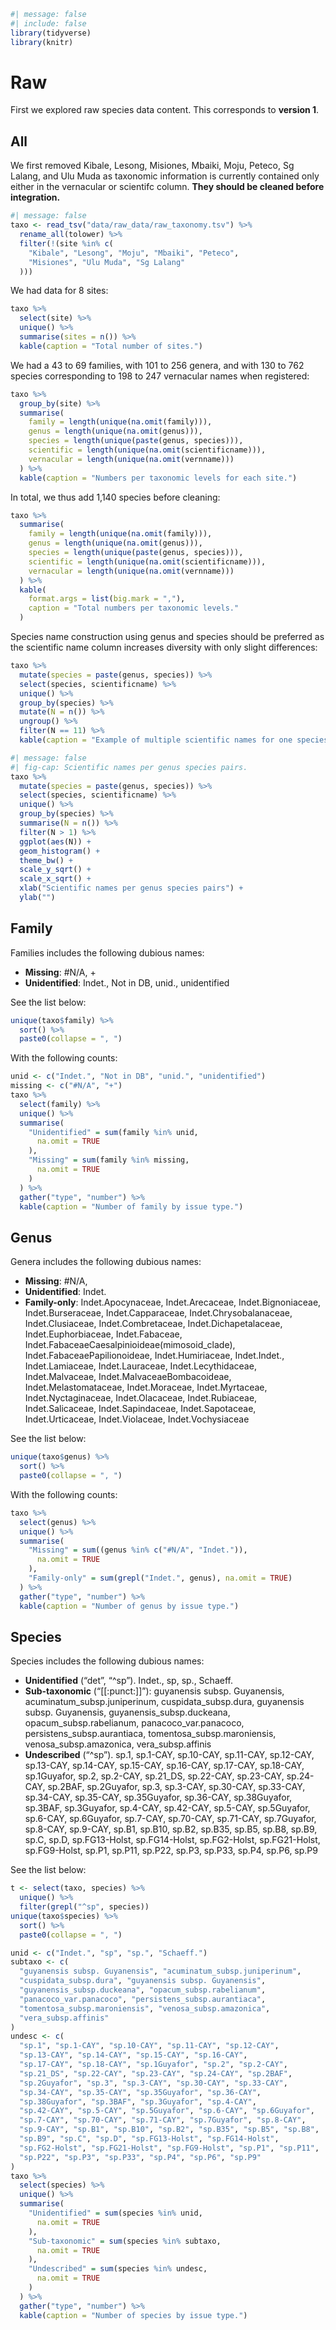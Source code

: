 ```r
#| message: false
#| include: false
library(tidyverse)
library(knitr)
```

# Raw {.unnumbered}

First we explored raw species data content. This corresponds to **version 1**.

## All

We first removed Kibale, Lesong, Misiones, Mbaiki, Moju, Peteco, Sg Lalang, and Ulu Muda as taxonomic information is currently contained only either in the vernacular or scientifc column. **They should be cleaned before integration.**

```r
#| message: false
taxo <- read_tsv("data/raw_data/raw_taxonomy.tsv") %>%
  rename_all(tolower) %>%
  filter(!(site %in% c(
    "Kibale", "Lesong", "Moju", "Mbaiki", "Peteco",
    "Misiones", "Ulu Muda", "Sg Lalang"
  )))
```

We had data for 8 sites:

```r
taxo %>%
  select(site) %>%
  unique() %>%
  summarise(sites = n()) %>%
  kable(caption = "Total number of sites.")
```

We had a 43 to 69 families, with 101 to 256 genera, and with 130 to 762 species corresponding to 198 to 247 vernacular names when registered:

```r
taxo %>%
  group_by(site) %>%
  summarise(
    family = length(unique(na.omit(family))),
    genus = length(unique(na.omit(genus))),
    species = length(unique(paste(genus, species))),
    scientific = length(unique(na.omit(scientificname))),
    vernacular = length(unique(na.omit(vernname)))
  ) %>%
  kable(caption = "Numbers per taxonomic levels for each site.")
```

In total, we thus add 1,140 species before cleaning:

```r
taxo %>%
  summarise(
    family = length(unique(na.omit(family))),
    genus = length(unique(na.omit(genus))),
    species = length(unique(paste(genus, species))),
    scientific = length(unique(na.omit(scientificname))),
    vernacular = length(unique(na.omit(vernname)))
  ) %>%
  kable(
    format.args = list(big.mark = ","),
    caption = "Total numbers per taxonomic levels."
  )
```

Species name construction using genus and species should be preferred as the scientific name column increases diversity with only slight differences:

```r
taxo %>%
  mutate(species = paste(genus, species)) %>%
  select(species, scientificname) %>%
  unique() %>%
  group_by(species) %>%
  mutate(N = n()) %>%
  ungroup() %>%
  filter(N == 11) %>%
  kable(caption = "Example of multiple scientific names for one species genus pair.") # nolint
```

```r
#| message: false
#| fig-cap: Scientific names per genus species pairs.
taxo %>%
  mutate(species = paste(genus, species)) %>%
  select(species, scientificname) %>%
  unique() %>%
  group_by(species) %>%
  summarise(N = n()) %>%
  filter(N > 1) %>%
  ggplot(aes(N)) +
  geom_histogram() +
  theme_bw() +
  scale_y_sqrt() +
  scale_x_sqrt() +
  xlab("Scientific names per genus species pairs") +
  ylab("")
```

## Family

Families includes the following dubious names:

-   **Missing**: #N/A, +
-   **Unidentified**: Indet., Not in DB, unid., unidentified

See the list below:

```r
unique(taxo$family) %>%
  sort() %>%
  paste0(collapse = ", ")
```

With the following counts:

```r
unid <- c("Indet.", "Not in DB", "unid.", "unidentified")
missing <- c("#N/A", "+")
taxo %>%
  select(family) %>%
  unique() %>%
  summarise(
    "Unidentified" = sum(family %in% unid,
      na.omit = TRUE
    ),
    "Missing" = sum(family %in% missing,
      na.omit = TRUE
    )
  ) %>%
  gather("type", "number") %>%
  kable(caption = "Number of family by issue type.")
```

## Genus

Genera includes the following dubious names:

-   **Missing**: #N/A,
-   **Unidentified**: Indet.
-   **Family-only**: Indet.Apocynaceae, Indet.Arecaceae, Indet.Bignoniaceae, Indet.Burseraceae, Indet.Capparaceae, Indet.Chrysobalanaceae, Indet.Clusiaceae, Indet.Combretaceae, Indet.Dichapetalaceae, Indet.Euphorbiaceae, Indet.Fabaceae, Indet.FabaceaeCaesalpinioideae(mimosoid_clade), Indet.FabaceaePapilionoideae, Indet.Humiriaceae, Indet.Indet., Indet.Lamiaceae, Indet.Lauraceae, Indet.Lecythidaceae, Indet.Malvaceae, Indet.MalvaceaeBombacoideae, Indet.Melastomataceae, Indet.Moraceae, Indet.Myrtaceae, Indet.Nyctaginaceae, Indet.Olacaceae, Indet.Rubiaceae, Indet.Salicaceae, Indet.Sapindaceae, Indet.Sapotaceae, Indet.Urticaceae, Indet.Violaceae, Indet.Vochysiaceae

See the list below:

```r
unique(taxo$genus) %>%
  sort() %>%
  paste0(collapse = ", ")
```

With the following counts:

```r
taxo %>%
  select(genus) %>%
  unique() %>%
  summarise(
    "Missing" = sum((genus %in% c("#N/A", "Indet.")),
      na.omit = TRUE
    ),
    "Family-only" = sum(grepl("Indet.", genus), na.omit = TRUE)
  ) %>%
  gather("type", "number") %>%
  kable(caption = "Number of genus by issue type.")
```

## Species

Species includes the following dubious names:

-   **Unidentified** ("det", "\^sp"). Indet., sp, sp., Schaeff.
-   **Sub-taxonomic** ("\[\[:punct:\]\]"): guyanensis subsp. Guyanensis, acuminatum_subsp.juniperinum, cuspidata_subsp.dura, guyanensis subsp. Guyanensis, guyanensis_subsp.duckeana, opacum_subsp.rabelianum, panacoco_var.panacoco, persistens_subsp.aurantiaca, tomentosa_subsp.maroniensis, venosa_subsp.amazonica, vera_subsp.affinis
-   **Undescribed** ("\^sp"). sp.1, sp.1-CAY, sp.10-CAY, sp.11-CAY, sp.12-CAY, sp.13-CAY, sp.14-CAY, sp.15-CAY, sp.16-CAY, sp.17-CAY, sp.18-CAY, sp.1Guyafor, sp.2, sp.2-CAY, sp.21_DS, sp.22-CAY, sp.23-CAY, sp.24-CAY, sp.2BAF, sp.2Guyafor, sp.3, sp.3-CAY, sp.30-CAY, sp.33-CAY, sp.34-CAY, sp.35-CAY, sp.35Guyafor, sp.36-CAY, sp.38Guyafor, sp.3BAF, sp.3Guyafor, sp.4-CAY, sp.42-CAY, sp.5-CAY, sp.5Guyafor, sp.6-CAY, sp.6Guyafor, sp.7-CAY, sp.70-CAY, sp.71-CAY, sp.7Guyafor, sp.8-CAY, sp.9-CAY, sp.B1, sp.B10, sp.B2, sp.B35, sp.B5, sp.B8, sp.B9, sp.C, sp.D, sp.FG13-Holst, sp.FG14-Holst, sp.FG2-Holst, sp.FG21-Holst, sp.FG9-Holst, sp.P1, sp.P11, sp.P22, sp.P3, sp.P33, sp.P4, sp.P6, sp.P9

See the list below:

```r
t <- select(taxo, species) %>%
  unique() %>%
  filter(grepl("^sp", species))
unique(taxo$species) %>%
  sort() %>%
  paste0(collapse = ", ")
```

```r
unid <- c("Indet.", "sp", "sp.", "Schaeff.")
subtaxo <- c(
  "guyanensis subsp. Guyanensis", "acuminatum_subsp.juniperinum",
  "cuspidata_subsp.dura", "guyanensis subsp. Guyanensis",
  "guyanensis_subsp.duckeana", "opacum_subsp.rabelianum",
  "panacoco_var.panacoco", "persistens_subsp.aurantiaca",
  "tomentosa_subsp.maroniensis", "venosa_subsp.amazonica",
  "vera_subsp.affinis"
)
undesc <- c(
  "sp.1", "sp.1-CAY", "sp.10-CAY", "sp.11-CAY", "sp.12-CAY",
  "sp.13-CAY", "sp.14-CAY", "sp.15-CAY", "sp.16-CAY",
  "sp.17-CAY", "sp.18-CAY", "sp.1Guyafor", "sp.2", "sp.2-CAY",
  "sp.21_DS", "sp.22-CAY", "sp.23-CAY", "sp.24-CAY", "sp.2BAF",
  "sp.2Guyafor", "sp.3", "sp.3-CAY", "sp.30-CAY", "sp.33-CAY",
  "sp.34-CAY", "sp.35-CAY", "sp.35Guyafor", "sp.36-CAY",
  "sp.38Guyafor", "sp.3BAF", "sp.3Guyafor", "sp.4-CAY",
  "sp.42-CAY", "sp.5-CAY", "sp.5Guyafor", "sp.6-CAY", "sp.6Guyafor",
  "sp.7-CAY", "sp.70-CAY", "sp.71-CAY", "sp.7Guyafor", "sp.8-CAY",
  "sp.9-CAY", "sp.B1", "sp.B10", "sp.B2", "sp.B35", "sp.B5", "sp.B8",
  "sp.B9", "sp.C", "sp.D", "sp.FG13-Holst", "sp.FG14-Holst",
  "sp.FG2-Holst", "sp.FG21-Holst", "sp.FG9-Holst", "sp.P1", "sp.P11",
  "sp.P22", "sp.P3", "sp.P33", "sp.P4", "sp.P6", "sp.P9"
)
taxo %>%
  select(species) %>%
  unique() %>%
  summarise(
    "Unidentified" = sum(species %in% unid,
      na.omit = TRUE
    ),
    "Sub-taxonomic" = sum(species %in% subtaxo,
      na.omit = TRUE
    ),
    "Undescribed" = sum(species %in% undesc,
      na.omit = TRUE
    )
  ) %>%
  gather("type", "number") %>%
  kable(caption = "Number of species by issue type.")
```
